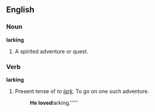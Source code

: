 ==English==

===Noun===
'''larking'''
# A spirited adventure or quest.

===Verb===
'''larking'''
# Present tense of ''to [[lark]].''  To go on one such adventure.
#:'''He loved '''larking.'''''